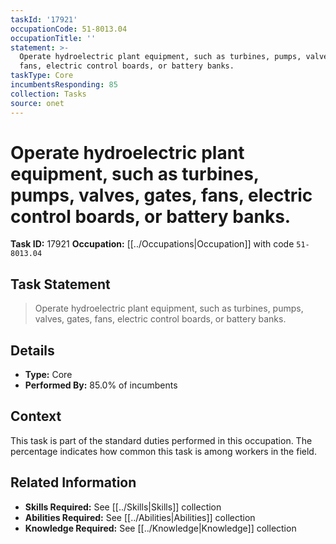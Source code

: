 ```yaml
---
taskId: '17921'
occupationCode: 51-8013.04
occupationTitle: ''
statement: >-
  Operate hydroelectric plant equipment, such as turbines, pumps, valves, gates,
  fans, electric control boards, or battery banks.
taskType: Core
incumbentsResponding: 85
collection: Tasks
source: onet
---
```

# Operate hydroelectric plant equipment, such as turbines, pumps, valves, gates, fans, electric control boards, or battery banks.

**Task ID:** 17921
**Occupation:** [[../Occupations|Occupation]] with code `51-8013.04`

## Task Statement

> Operate hydroelectric plant equipment, such as turbines, pumps, valves, gates, fans, electric control boards, or battery banks.

## Details

- **Type:** Core
- **Performed By:** 85.0% of incumbents

## Context

This task is part of the standard duties performed in this occupation. The percentage indicates how common this task is among workers in the field.

## Related Information

- **Skills Required:** See [[../Skills|Skills]] collection
- **Abilities Required:** See [[../Abilities|Abilities]] collection
- **Knowledge Required:** See [[../Knowledge|Knowledge]] collection
